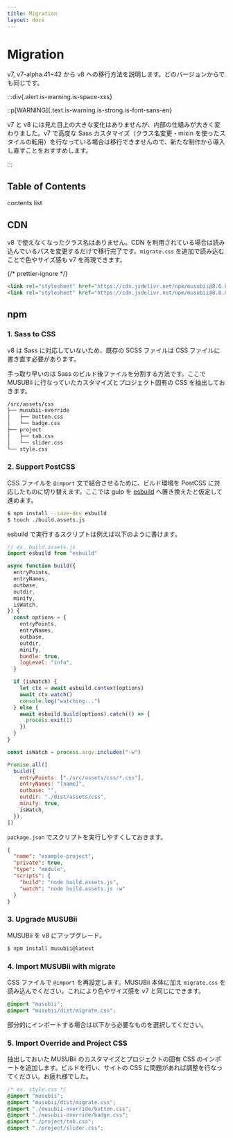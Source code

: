 ```yaml
---
title: Migration
layout: docs
---
```



# Migration

v7, v7-alpha.41~42 から v8 への移行方法を説明します。どのバージョンからでも同じです。

:::div{.alert.is-warning.is-space-xxs}

::p[WARNING]{.text.is-warning.is-strong.is-font-sans-en}

v7 と v8 には見た目上の大きな変化はありませんが、内部の仕組みが大きく変わりました。v7 で高度な Sass カスタマイズ（クラス名変更・mixin を使ったスタイルの転用）を行なっている場合は移行できませんので、新たな制作から導入し直すことをおすすめします。

:::

## Table of Contents

contents list

## CDN

v8 で使えなくなったクラス名はありません。CDN を利用されている場合は読み込んでいるパスを変更するだけで移行完了です。`migrate.css` を追加で読み込むことで色やサイズ感も v7 を再現できます。

{/* prettier-ignore */}
```html
<link rel="stylesheet" href="https://cdn.jsdelivr.net/npm/musubii@8.0.0/dist/musubii.css" />
<link rel="stylesheet" href="https://cdn.jsdelivr.net/npm/musubii@8.0.0/dist/migrate.css" />
```

## npm

### 1. Sass to CSS

v8 は Sass に対応していないため、既存の SCSS ファイルは CSS ファイルに書き直す必要があります。

手っ取り早いのは Sass のビルド後ファイルを分割する方法です。ここで MUSUBii に行なっていたカスタマイズとプロジェクト固有の CSS を抽出しておきます。

```sh
/src/assets/css
├── musubii-override
│   ├── button.css
│   └── badge.css
├── project
│   ├── tab.css
│   └── slider.css
└── style.css
```

### 2. Support PostCSS

CSS ファイルを `@import` 文で結合させるために、ビルド環境を PostCSS に対応したものに切り替えます。ここでは gulp を [esbuild](https://esbuild.github.io/) へ置き換えたと仮定して進めます。

```sh
$ npm install --save-dev esbuild
$ touch ./build.assets.js
```

esbuild で実行するスクリプトは例えば以下のように書けます。

```js
// ex. build.assets.js
import esbuild from "esbuild"

async function build({
  entryPoints,
  entryNames,
  outbase,
  outdir,
  minify,
  isWatch,
}) {
  const options = {
    entryPoints,
    entryNames,
    outbase,
    outdir,
    minify,
    bundle: true,
    logLevel: "info",
  }

  if (isWatch) {
    let ctx = await esbuild.context(options)
    await ctx.watch()
    console.log("watching...")
  } else {
    await esbuild.build(options).catch(() => {
      process.exit(1)
    })
  }
}

const isWatch = process.argv.includes("-w")

Promise.all([
  build({
    entryPoints: ["./src/assets/css/*.css"],
    entryNames: "[name]",
    outbase: "",
    outdir: "./dist/assets/css",
    minify: true,
    isWatch,
  }),
])
```

`package.json` でスクリプトを実行しやすくしておきます。

```json
{
  "name": "example-project",
  "private": true,
  "type": "module",
  "scripts": {
    "build": "node build.assets.js",
    "watch": "node build.assets.js -w"
  }
}
```

### 3. Upgrade MUSUBii

MUSUBii を v8 にアップグレード。

```sh
$ npm install musubii@latest
```

### 4. Import MUSUBii with migrate

CSS ファイルで `@import` を再設定します。MUSUBii 本体に加え `migrate.css` を読み込んでください。これにより色やサイズ感を v7 と同じにできます。

```css
@import "musubii";
@import "musubii/dist/migrate.css";
```

部分的にインポートする場合は以下から必要なものを選択してください。

<CodeImportMusubii />
<CodeImportMigrate />

### 5. Import Override and Project CSS

抽出しておいた MUSUBii のカスタマイズとプロジェクトの固有 CSS のインポートを追加します。ビルドを行い、サイトの CSS に問題があれば調整を行なってください。お疲れ様でした。

```css
/* ex. style.css */
@import "musubii";
@import "musubii/dist/migrate.css";
@import "./musubii-override/button.css";
@import "./musubii-override/badge.css";
@import "./project/tab.css";
@import "./project/slider.css";
```
